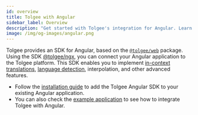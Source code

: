 ```yaml
---
id: overview
title: Tolgee with Angular
sidebar_label: Overview
description: "Get started with Tolgee's integration for Angular. Learn how to add localization to your Angular applications."
image: /img/og-images/angular.png
---
```


Tolgee provides an SDK for Angular, based on the [`@tolgee/web`](../../api/web_package/about) package. Using the SDK [@tolgee/ngx](https://www.npmjs.com/package/@tolgee/ngx), you can connect your Angular application to the Tolgee platform. This SDK enables you to implement [in-context translations](../../in-context), [language detection](../../language#language-detection), interpolation, and other advanced features.

- Follow the [installation guide](./installation) to add the Tolgee Angular SDK to your existing Angular application.
- You can also check the [example application](https://github.com/tolgee/ngx-example) to see how to integrate Tolgee with Angular.
